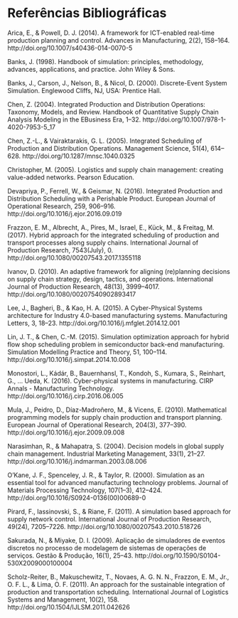 # Referências Bibliográficas {-}

Arica, E., & Powell, D. J. (2014). A framework for ICT-enabled real-time production planning and control. Advances in Manufacturing, 2(2), 158–164. http://doi.org/10.1007/s40436-014-0070-5

Banks, J. (1998). Handbook of simulation: principles, methodology, advances, applications, and practice. John Wiley & Sons.

Banks, J., Carson, J., Nelson, B., & Nicol, D. (2000). Discrete-Event System Simulation. Englewood Cliffs, NJ, USA: Prentice Hall.

Chen, Z. (2004). Integrated Production and Distribution Operations: Taxonomy, Models, and Review. Handbook of Quantitative Supply Chain Analysis Modeling in the EBusiness Era, 1–32. http://doi.org/10.1007/978-1-4020-7953-5_17

Chen, Z.-L., & Vairaktarakis, G. L. (2005). Integrated Scheduling of Production and Distribution Operations. Management Science, 51(4), 614–628. http://doi.org/10.1287/mnsc.1040.0325

Christopher, M. (2005). Logistics and supply chain management: creating value-added networks. Pearson Education.

Devapriya, P., Ferrell, W., & Geismar, N. (2016). Integrated Production and Distribution Scheduling with a Perishable Product. European Journal of Operational Research, 259, 906–916. http://doi.org/10.1016/j.ejor.2016.09.019

Frazzon, E. M., Albrecht, A., Pires, M., Israel, E., Kück, M., & Freitag, M. (2017). Hybrid approach for the integrated scheduling of production and transport processes along supply chains. International Journal of Production Research, 7543(July), 0. http://doi.org/10.1080/00207543.2017.1355118

Ivanov, D. (2010). An adaptive framework for aligning (re)planning decisions on supply chain strategy, design, tactics, and operations. International Journal of Production Research, 48(13), 3999–4017. http://doi.org/10.1080/00207540902893417

Lee, J., Bagheri, B., & Kao, H. A. (2015). A Cyber-Physical Systems architecture for Industry 4.0-based manufacturing systems. Manufacturing Letters, 3, 18–23. http://doi.org/10.1016/j.mfglet.2014.12.001

Lin, J. T., & Chen, C.-M. (2015). Simulation optimization approach for hybrid flow shop scheduling problem in semiconductor back-end manufacturing. Simulation Modelling Practice and Theory, 51, 100–114. http://doi.org/10.1016/j.simpat.2014.10.008

Monostori, L., Kádár, B., Bauernhansl, T., Kondoh, S., Kumara, S., Reinhart, G., … Ueda, K. (2016). Cyber-physical systems in manufacturing. CIRP Annals - Manufacturing Technology. http://doi.org/10.1016/j.cirp.2016.06.005

Mula, J., Peidro, D., Díaz-Madroñero, M., & Vicens, E. (2010). Mathematical programming models for supply chain production and transport planning. European Journal of Operational Research, 204(3), 377–390. http://doi.org/10.1016/j.ejor.2009.09.008

Narasimhan, R., & Mahapatra, S. (2004). Decision models in global supply chain management. Industrial Marketing Management, 33(1), 21–27. http://doi.org/10.1016/j.indmarman.2003.08.006

O’Kane, J. F., Spenceley, J. R., & Taylor, R. (2000). Simulation as an essential tool for advanced manufacturing technology problems. Journal of Materials Processing Technology, 107(1–3), 412–424. http://doi.org/10.1016/S0924-0136(00)00689-0

Pirard, F., Iassinovski, S., & Riane, F. (2011). A simulation based approach for supply network control. International Journal of Production Research, 49(24), 7205–7226. http://doi.org/10.1080/00207543.2010.518726

Sakurada, N., & Miyake, D. I. (2009). Aplicação de simuladores de eventos discretos no processo de modelagem de sistemas de operações de serviços. Gestão & Produção, 16(1), 25–43. http://doi.org/10.1590/S0104-530X2009000100004

Scholz-Reiter, B., Makuschewitz, T., Novaes, A. G. N. N., Frazzon, E. M., <suffix>Jr.</suffix>, O. F. L., & Lima, O. F. (2011). An approach for the sustainable integration of production and transportation scheduling. International Journal of Logistics Systems and Management, 10(2), 158. http://doi.org/10.1504/IJLSM.2011.042626

